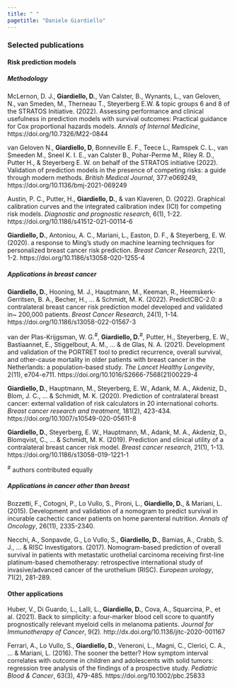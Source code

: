 ```yaml
---
title: " "
pagetitle: "Daniele Giardiello"
---
```


<link rel="stylesheet" href="styles.css" type="text/css">

<link rel="stylesheet" href="https://cdn.jsdelivr.net/gh/jpswalsh/academicons@1/css/academicons.min.css">

### Selected publications  
  
  
  
#### Risk prediction models   
  
  
##### Methodology 

McLernon, D. J., **Giardiello, D.**, Van Calster, B., Wynants, L., van Geloven, N., van Smeden, M., Therneau T., Steyerberg E.W. & topic groups 6 and 8 of the STRATOS Initiative. (2022). Assessing performance and clinical usefulness in prediction models with survival outcomes: Practical guidance for Cox proportional hazards models. *Annals of Internal Medicine*, https://doi.org/10.7326/M22-0844   

van Geloven N., **Giardiello, D**, Bonneville E. F., Teece L., Ramspek C. L., van Smeeden M., Sneel K. I. E., van Calster B., Pohar-Perme M., Riley R. D., Putter H., & Steyerberg E. W. on behalf of the STRATOS initiative (2022). Validation of prediction models in the presence of competing risks: a guide through modern methods. *British Medical Journal*, 377:e069249, https://doi.org/10.1136/bmj-2021-069249  
  
Austin, P. C., Putter, H., **Giardiello, D.**, & van Klaveren, D. (2022). Graphical calibration curves and the integrated calibration index (ICI) for competing risk models. *Diagnostic and prognostic research*, 6(1), 1-22. https://doi.org/10.1186/s41512-021-00114-6   

**Giardiello, D.**, Antoniou, A. C., Mariani, L., Easton, D. F., & Steyerberg, E. W. (2020). a response to Ming’s study on machine learning techniques for personalized breast cancer risk prediction. *Breast Cancer Research*, 22(1), 1-2.  https://doi.org/10.1186/s13058-020-1255-4   


##### Applications in breast cancer 

**Giardiello, D.**, Hooning, M. J., Hauptmann, M., Keeman, R., Heemskerk-Gerritsen, B. A., Becher, H., ... & Schmidt, M. K. (2022). PredictCBC-2.0: a contralateral breast cancer risk prediction model developed and validated in~ 200,000 patients. *Breast Cancer Research*, 24(1), 1-14.  https://doi.org/10.1186/s13058-022-01567-3  

van der Plas-Krijgsman, W. G.^#^, **Giardiello, D.**^#^, Putter, H., Steyerberg, E. W., Bastiaannet, E., Stiggelbout, A. M., ... & de Glas, N. A. (2021). Development and validation of the PORTRET tool to predict recurrence, overall survival, and other-cause mortality in older patients with breast cancer in the Netherlands: a population-based study. *The Lancet Healthy Longevity*, 2(11), e704-e711. https://doi.org/10.1016/S2666-7568(21)00229-4   

**Giardiello, D.**, Hauptmann, M., Steyerberg, E. W., Adank, M. A., Akdeniz, D., Blom, J. C., ... & Schmidt, M. K. (2020). Prediction of contralateral breast cancer: external validation of risk calculators in 20 international cohorts. *Breast cancer research and treatment*, 181(2), 423-434. https://doi.org/10.1007/s10549-020-05611-8  

**Giardiello, D.**, Steyerberg, E. W., Hauptmann, M., Adank, M. A., Akdeniz, D., Blomqvist, C., ... & Schmidt, M. K. (2019). Prediction and clinical utility of a contralateral breast cancer risk model. *Breast cancer research*, 21(1), 1-13. https://doi.org/10.1186/s13058-019-1221-1   

^#^ authors contributed equally


##### Applications in cancer other than breast

Bozzetti, F., Cotogni, P., Lo Vullo, S., Pironi, L., **Giardiello, D.**, & Mariani, L. (2015). Development and validation of a nomogram to predict survival in incurable cachectic cancer patients on home parenteral nutrition. *Annals of Oncology*, 26(11), 2335-2340.  

Necchi, A., Sonpavde, G., Lo Vullo, S., **Giardiello, D.**, Bamias, A., Crabb, S. J., ... & RISC Investigators. (2017). Nomogram-based prediction of overall survival in patients with metastatic urothelial carcinoma receiving first-line platinum-based chemotherapy: retrospective international study of invasive/advanced cancer of the urothelium (RISC). *European urology*, 71(2), 281-289. 


#### Other applications  

Huber, V., Di Guardo, L., Lalli, L., **Giardiello, D.**, Cova, A., Squarcina, P., et al. (2021). Back to simplicity: a four-marker blood cell score to quantify prognostically relevant myeloid cells in melanoma patients. *Journal for Immunotherapy of Cancer*, 9(2). http://dx.doi.org/10.1136/jitc-2020-001167       

Ferrari, A., Lo Vullo, S., **Giardiello, D.**, Veneroni, L., Magni, C., Clerici, C. A., ... & Mariani, L. (2016). The sooner the better? How symptom interval correlates with outcome in children and adolescents with solid tumors: regression tree analysis of the findings of a prospective study. *Pediatric Blood & Cancer*, 63(3), 479-485. https://doi.org/10.1002/pbc.25833  





